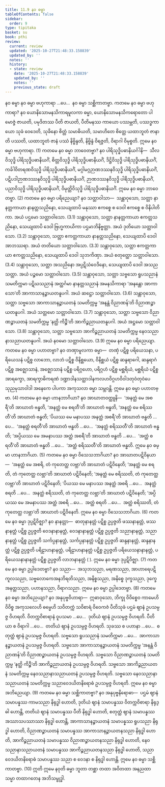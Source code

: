 ```yaml
---
title: 11.9 နဝ ဓမ္မာ
tableOfContents: false
sidebar:
  order: 9
type: tipitaka
basket: su
book: pthi
review:
  current: review
  updated: '2025-10-27T21:48:33.158839'
  updated_by: ''
  notes: ''
  history:
  - state: review
    date: '2025-10-27T21:48:33.158839'
    updated_by: ''
    notes: ''
    previous_state: draft
---
```



<ReviewStatus review={frontmatter.review} showDetails={true} />

<HypothesisAnnotation frontmatter={frontmatter} />

<DynamicBreadcrumb />

<Paragraph number="1316" type="center" book="pthi">
<Emphasis>နဝ ဓမ္မာ</Emphasis>
</Paragraph>

<Division number="359" book="pthi" e="ch" v="8" p="252">

<Paragraph number="1317" book="pthi">
နဝ ဓမ္မာ ဗဟုကာရာ …ပေ…  နဝ ဓမ္မာ သစ္ဆိကာတဗ္ဗာ.
</Paragraph>

<Paragraph number="1318" book="pthi">
ကတမေ နဝ ဓမ္မာ <Emphasis>ဗဟုကာရာ?</Emphasis> နဝ ယောနိသောမနသိကာရမူလကာ ဓမ္မာ, ယောနိသောမနသိကရောတော ပါမောဇ္ဇံ ဇာယတိ, ပမုဒိတဿ ပီတိ ဇာယတိ, ပီတိမနဿ ကာယော ပဿမ္ဘတိ, ပဿဒ္ဓကာယော သုခံ ဝေဒေတိ, သုခိနော စိတ္တံ သမာဓိယတိ, သမာဟိတေ စိတ္တေ ယထာဘူတံ ဇာနာတိ ပဿတိ, ယထာဘူတံ ဇာနံ ပဿံ နိဗ္ဗိန္ဒတိ, နိဗ္ဗိန္ဒံ ဝိရဇ္ဇတိ, ဝိရာဂါ ဝိမုစ္စတိ. ဣမေ နဝ ဓမ္မာ ဗဟုကာရာ. (1)
</Paragraph>

<Paragraph number="1319" book="pthi">
ကတမေ နဝ ဓမ္မာ <Emphasis>ဘာဝေတဗ္ဗာ?</Emphasis> နဝ ပါရိသုဒ္ဓိပဓာနိယင်္ဂါနိ—  သီလဝိသုဒ္ဓိ ပါရိသုဒ္ဓိပဓာနိယင်္ဂံ, စိတ္တဝိသုဒ္ဓိ ပါရိသုဒ္ဓိပဓာနိယင်္ဂံ, ဒိဋ္ဌိဝိသုဒ္ဓိ ပါရိသုဒ္ဓိပဓာနိယင်္ဂံ, ကင်္ခါဝိတရဏဝိသုဒ္ဓိ ပါရိသုဒ္ဓိပဓာနိယင်္ဂံ, မဂ္ဂါမဂ္ဂဉာဏဒဿနဝိသုဒ္ဓိ ပါရိသုဒ္ဓိပဓာနိယင်္ဂံ, ပဋိပဒါဉာဏဒဿနဝိသုဒ္ဓိ ပါရိသုဒ္ဓိပဓာနိယင်္ဂံ, ဉာဏဒဿနဝိသုဒ္ဓိ ပါရိသုဒ္ဓိပဓာနိယင်္ဂံ, ပညာဝိသုဒ္ဓိ ပါရိသုဒ္ဓိပဓာနိယင်္ဂံ, ဝိမုတ္တိဝိသုဒ္ဓိ ပါရိသုဒ္ဓိပဓာနိယင်္ဂံ. ဣမေ နဝ ဓမ္မာ ဘာဝေတဗ္ဗာ. (2)
</Paragraph>

<Paragraph number="1320" book="pthi">
ကတမေ နဝ ဓမ္မာ <Emphasis>ပရိညေယျာ?</Emphasis> နဝ သတ္တာဝါသာ—  သန္တာဝုသော, သတ္တာ နာနတ္တကာယာ နာနတ္တသညိနော, သေယျထာပိ မနုဿာ ဧကစ္စေ စ ဒေဝါ ဧကစ္စေ စ ဝိနိပါတိကာ. အယံ ပဌမော သတ္တာဝါသော. (3.1)
</Paragraph>

<Paragraph number="1321" book="pthi">
သန္တာဝုသော, သတ္တာ နာနတ္တကာယာ ဧကတ္တသညိနော, သေယျထာပိ ဒေဝါ ဗြဟ္မကာယိကာ ပဌမာဘိနိဗ္ဗတ္တာ. အယံ ဒုတိယော သတ္တာဝါသော. (3.2)
</Paragraph>

<Paragraph number="1322" book="pthi">
သန္တာဝုသော, သတ္တာ ဧကတ္တကာယာ နာနတ္တသညိနော, သေယျထာပိ ဒေဝါ အာဘဿရာ. အယံ တတိယော သတ္တာဝါသော. (3.3)
</Paragraph>

<Paragraph number="1323" book="pthi">
သန္တာဝုသော, သတ္တာ ဧကတ္တကာယာ ဧကတ္တသညိနော, သေယျထာပိ ဒေဝါ သုဘကိဏှာ. အယံ စတုတ္ထော သတ္တာဝါသော. (3.4)
</Paragraph>

<Paragraph number="1324" book="pthi">
သန္တာဝုသော, သတ္တာ အသညိနော အပ္ပဋိသံဝေဒိနော, သေယျထာပိ ဒေဝါ အသညသတ္တာ. အယံ ပဉ္စမော သတ္တာဝါသော. (3.5)
</Paragraph>

<Paragraph number="1325" book="pthi">
သန္တာဝုသော, သတ္တာ သဗ္ဗသော ရူပသညာနံ သမတိက္ကမာ ပဋိဃသညာနံ အတ္ထင်္ဂမာ နာနတ္တသညာနံ အမနသိကာရာ ‘အနန္တော အာကာသော’တိ အာကာသာနဉ္စာယတနူပဂါ. အယံ ဆဋ္ဌော သတ္တာဝါသော. (3.6)
</Paragraph>

<Paragraph number="1326" book="pthi">
သန္တာဝုသော, သတ္တာ သဗ္ဗသော အာကာသာနဉ္စာယတနံ သမတိက္ကမ္မ ‘အနန္တံ ဝိညာဏန်’တိ ဝိညာဏဉ္စာယတနူပဂါ. အယံ သတ္တမော သတ္တာဝါသော. (3.7)
</Paragraph>

<Paragraph number="1327" book="pthi">
သန္တာဝုသော, သတ္တာ သဗ္ဗသော ဝိညာဏဉ္စာယတနံ သမတိက္ကမ္မ ‘နတ္ထိ ကိဉ္စီ’တိ အာကိဉ္စညာယတနူပဂါ. အယံ အဋ္ဌမော သတ္တာဝါသော. (3.8)
</Paragraph>

<Paragraph number="1328" book="pthi">
သန္တာဝုသော, သတ္တာ သဗ္ဗသော အာကိဉ္စညာယတနံ သမတိက္ကမ္မ နေဝသညာနာသညာယတနူပဂါ. အယံ နဝမော သတ္တာဝါသော. (3.9) ဣမေ နဝ ဓမ္မာ ပရိညေယျာ.
</Paragraph>

<Paragraph number="1329" book="pthi">
ကတမေ နဝ ဓမ္မာ <Emphasis>ပဟာတဗ္ဗာ?</Emphasis> နဝ တဏှာမူလကာ ဓမ္မာ—  တဏှံ ပဋိစ္စ ပရိယေသနာ, ပရိယေသနံ ပဋိစ္စ လာဘော, လာဘံ ပဋိစ္စ ဝိနိစ္ဆယော, ဝိနိစ္ဆယံ ပဋိစ္စ ဆန္ဒရာဂေါ, ဆန္ဒရာဂံ ပဋိစ္စ အဇ္ဈောသာနံ, အဇ္ဈောသာနံ ပဋိစ္စ ပရိဂ္ဂဟော, ပရိဂ္ဂဟံ ပဋိစ္စ မစ္ဆရိယံ, မစ္ဆရိယံ ပဋိစ္စ အာရက္ခော, အာရက္ခာဓိကရဏံ ဒဏ္ဍာဒါနသတ္ထာဒါနကလဟဝိဂ္ဂဟဝိဝါဒတုဝံတုဝံပေသုညမုသာဝါဒါ အနေကေ ပါပကာ အကုသလာ ဓမ္မာ သမ္ဘဝန္တိ. ဣမေ နဝ ဓမ္မာ ပဟာတဗ္ဗာ. (4)
</Paragraph>

<Paragraph number="1330" book="pthi">
ကတမေ နဝ ဓမ္မာ <Emphasis>ဟာနဘာဂိယာ?</Emphasis> နဝ အာဃာတဝတ္ထူနိ—  ‘အနတ္ထံ မေ အစရီ’တိ အာဃာတံ ဗန္ဓတိ, ‘အနတ္ထံ မေ စရတီ’တိ အာဃာတံ ဗန္ဓတိ, ‘အနတ္ထံ မေ စရိဿတီ’တိ အာဃာတံ ဗန္ဓတိ; ‘ပိယဿ မေ မနာပဿ အနတ္ထံ အစရီ’တိ အာဃာတံ ဗန္ဓတိ …ပေ…  ‘အနတ္ထံ စရတီ’တိ အာဃာတံ ဗန္ဓတိ …ပေ…  ‘အနတ္ထံ စရိဿတီ’တိ အာဃာတံ ဗန္ဓတိ; ‘အပ္ပိယဿ မေ အမနာပဿ အတ္ထံ အစရီ’တိ အာဃာတံ ဗန္ဓတိ …ပေ…  ‘အတ္ထံ စရတီ’တိ အာဃာတံ ဗန္ဓတိ …ပေ…  ‘အတ္ထံ စရိဿတီ’တိ အာဃာတံ ဗန္ဓတိ. ဣမေ နဝ ဓမ္မာ ဟာနဘာဂိယာ. (5)
</Paragraph>

<Paragraph number="1331" book="pthi">
ကတမေ နဝ ဓမ္မာ <Emphasis>ဝိသေသဘာဂိယာ?</Emphasis> နဝ အာဃာတပဋိဝိနယာ—  ‘အနတ္ထံ မေ အစရိ, တံ ကုတေတ္ထ လဗ္ဘာ’တိ အာဃာတံ ပဋိဝိနေတိ; ‘အနတ္ထံ မေ စရတိ, တံ ကုတေတ္ထ လဗ္ဘာ’တိ အာဃာတံ ပဋိဝိနေတိ; ‘အနတ္ထံ မေ စရိဿတိ, တံ ကုတေတ္ထ လဗ္ဘာ’တိ အာဃာတံ ပဋိဝိနေတိ; ‘ပိယဿ မေ မနာပဿ အနတ္ထံ အစရိ …ပေ…  အနတ္ထံ စရတိ …ပေ…  အနတ္ထံ စရိဿတိ, တံ ကုတေတ္ထ လဗ္ဘာ’တိ အာဃာတံ ပဋိဝိနေတိ; ‘အပ္ပိယဿ မေ အမနာပဿ အတ္ထံ အစရိ …ပေ…  အတ္ထံ စရတိ …ပေ…  အတ္ထံ စရိဿတိ, တံ ကုတေတ္ထ လဗ္ဘာ’တိ အာဃာတံ ပဋိဝိနေတိ. ဣမေ နဝ ဓမ္မာ ဝိသေသဘာဂိယာ. (6)
</Paragraph>

<Paragraph number="1332" book="pthi">
ကတမေ နဝ ဓမ္မာ <Emphasis>ဒုပ္ပဋိဝိဇ္ဈာ?</Emphasis> နဝ နာနတ္တာ—  ဓာတုနာနတ္တံ ပဋိစ္စ ဥပ္ပဇ္ဇတိ ဖဿနာနတ္တံ, ဖဿနာနတ္တံ ပဋိစ္စ ဥပ္ပဇ္ဇတိ ဝေဒနာနာနတ္တံ, ဝေဒနာနာနတ္တံ ပဋိစ္စ ဥပ္ပဇ္ဇတိ သညာနာနတ္တံ, သညာနာနတ္တံ ပဋိစ္စ ဥပ္ပဇ္ဇတိ သင်္ကပ္ပနာနတ္တံ, သင်္ကပ္ပနာနတ္တံ ပဋိစ္စ ဥပ္ပဇ္ဇတိ ဆန္ဒနာနတ္တံ, ဆန္ဒနာနတ္တံ ပဋိစ္စ ဥပ္ပဇ္ဇတိ ပရိဠာဟနာနတ္တံ, ပရိဠာဟနာနတ္တံ ပဋိစ္စ ဥပ္ပဇ္ဇတိ ပရိယေသနာနာနတ္တံ, ပရိယေသနာနာနတ္တံ ပဋိစ္စ ဥပ္ပဇ္ဇတိ လာဘနာနတ္တံ ( ). ဣမေ နဝ ဓမ္မာ ဒုပ္ပဋိဝိဇ္ဈာ. (7)
</Paragraph>

<Paragraph number="1333" book="pthi">
ကတမေ နဝ ဓမ္မာ <Emphasis>ဥပ္ပါဒေတဗ္ဗာ?</Emphasis> နဝ သညာ—  အသုဘသညာ, မရဏသညာ, အာဟာရေပဋိကူလသညာ, သဗ္ဗလောကေအနဘိရတိသညာ, အနိစ္စသညာ, အနိစ္စေ ဒုက္ခသညာ, ဒုက္ခေ အနတ္တသညာ, ပဟာနသညာ, ဝိရာဂသညာ. ဣမေ နဝ ဓမ္မာ ဥပ္ပါဒေတဗ္ဗာ. (8)
</Paragraph>

<Paragraph number="1334" book="pthi">
ကတမေ နဝ ဓမ္မာ <Emphasis>အဘိညေယျာ?</Emphasis> နဝ အနုပုဗ္ဗဝိဟာရာ—  ဣဓာဝုသော, ဘိက္ခု ဝိဝိစ္စေဝ ကာမေဟိ ဝိဝိစ္စ အကုသလေဟိ ဓမ္မေဟိ သဝိတက္ကံ သဝိစာရံ ဝိဝေကဇံ ပီတိသုခံ ပဌမံ ဈာနံ ဥပသမ္ပဇ္ဇ ဝိဟရတိ. ဝိတက္ကဝိစာရာနံ ဝူပသမာ …ပေ…  ဒုတိယံ ဈာနံ ဥပသမ္ပဇ္ဇ ဝိဟရတိ. ပီတိယာ စ ဝိရာဂါ …ပေ…  တတိယံ ဈာနံ ဥပသမ္ပဇ္ဇ ဝိဟရတိ. သုခဿ စ ပဟာနာ …ပေ…  စတုတ္ထံ ဈာနံ ဥပသမ္ပဇ္ဇ ဝိဟရတိ. သဗ္ဗသော ရူပသညာနံ သမတိက္ကမာ …ပေ…  အာကာသာနဉ္စာယတနံ ဥပသမ္ပဇ္ဇ ဝိဟရတိ. သဗ္ဗသော အာကာသာနဉ္စာယတနံ သမတိက္ကမ္မ ‘အနန္တံ ဝိညာဏန်’တိ ဝိညာဏဉ္စာယတနံ ဥပသမ္ပဇ္ဇ ဝိဟရတိ. သဗ္ဗသော ဝိညာဏဉ္စာယတနံ သမတိက္ကမ္မ ‘နတ္ထိ ကိဉ္စီ’တိ အာကိဉ္စညာယတနံ ဥပသမ္ပဇ္ဇ ဝိဟရတိ. သဗ္ဗသော အာကိဉ္စညာယတနံ သမတိက္ကမ္မ နေဝသညာနာသညာယတနံ ဥပသမ္ပဇ္ဇ ဝိဟရတိ. သဗ္ဗသော နေဝသညာနာသညာယတနံ သမတိက္ကမ္မ သညာဝေဒယိတနိရောဓံ ဥပသမ္ပဇ္ဇ ဝိဟရတိ. ဣမေ နဝ ဓမ္မာ အဘိညေယျာ. (9)
</Paragraph>

<Paragraph number="1335" book="pthi">
ကတမေ နဝ ဓမ္မာ <Emphasis>သစ္ဆိကာတဗ္ဗာ?</Emphasis> နဝ အနုပုဗ္ဗနိရောဓာ—  ပဌမံ ဈာနံ သမာပန္နဿ ကာမသညာ နိရုဒ္ဓါ ဟောတိ, ဒုတိယံ ဈာနံ သမာပန္နဿ ဝိတက္ကဝိစာရာ နိရုဒ္ဓါ ဟောန္တိ, တတိယံ ဈာနံ သမာပန္နဿ ပီတိ နိရုဒ္ဓါ ဟောတိ, စတုတ္ထံ ဈာနံ သမာပန္နဿ အဿာသပဿာဿာ နိရုဒ္ဓါ ဟောန္တိ, အာကာသာနဉ္စာယတနံ သမာပန္နဿ ရူပသညာ နိရုဒ္ဓါ ဟောတိ, ဝိညာဏဉ္စာယတနံ သမာပန္နဿ အာကာသာနဉ္စာယတနသညာ နိရုဒ္ဓါ ဟောတိ, အာကိဉ္စညာယတနံ သမာပန္နဿ ဝိညာဏဉ္စာယတနသညာ နိရုဒ္ဓါ ဟောတိ, နေဝသညာနာသညာယတနံ သမာပန္နဿ အာကိဉ္စညာယတနသညာ နိရုဒ္ဓါ ဟောတိ, သညာဝေဒယိတနိရောဓံ သမာပန္နဿ သညာ စ ဝေဒနာ စ နိရုဒ္ဓါ ဟောန္တိ. ဣမေ နဝ ဓမ္မာ သစ္ဆိကာတဗ္ဗာ. (10)
</Paragraph>

<Paragraph number="1336" book="pthi">
ဣတိ ဣမေ နဝုတိ ဓမ္မာ ဘူတာ တစ္ဆာ တထာ အဝိတထာ အနညထာ သမ္မာ တထာဂတေန အဘိသမ္ဗုဒ္ဓါ.
</Paragraph>
</Division>